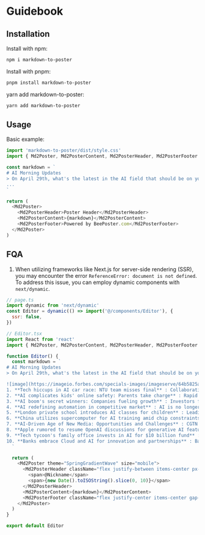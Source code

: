 # Guidebook

## Installation

Install with npm:

```bash
npm i markdown-to-poster
```

Install with pnpm:

```bash
pnpm install markdown-to-poster
```

yarn add markdown-to-poster:

```bash
yarn add markdown-to-poster
```

## Usage

Basic example:

```javascript
import 'markdown-to-poster/dist/style.css'
import { Md2Poster, Md2PosterContent, Md2PosterHeader, Md2PosterFooter } from 'markdown-to-poster'

const markdown = `
# AI Morning Updates
> On April 29th, what's the latest in the AI field that should be on your radar?
...
`

return (
  <Md2Poster>
    <Md2PosterHeader>Poster Header</Md2PosterHeader>
    <Md2PosterContent>{markdown}</Md2PosterContent>
    <Md2PosterFooter>Powered by BeePoster.com</Md2PosterFooter>
  </Md2Poster>
)
```

## FQA

1. When utilizing frameworks like Next.js for server-side rendering (SSR), you may encounter the error `ReferenceError: document is not defined`. To address this issue, you can employ dynamic components with `next/dynamic`.

```javascript
// page.ts
import dynamic from 'next/dynamic'
const Editor = dynamic(() => import('@/components/Editor'), {
  ssr: false,
})
```

```javascript
// Editor.tsx
import React from 'react'
import { Md2Poster, Md2PosterContent, Md2PosterHeader, Md2PosterFooter } from 'markdown-to-poster'

function Editor() {
  const markdown = `
# AI Morning Updates
> On April 29th, what's the latest in the AI field that should be on your radar?

![image](https://imageio.forbes.com/specials-images/imageserve/64b5825a5b9b4d3225e9bd15/artificial-intelligence--ai/960x0.jpg?format=jpg&width=1440)
1. **Tech hiccups in AI car race: NTU team misses final** : Collaboration with UAE tech group faces technical challenges in international AI car race.
2. **AI complicates kids' online safety: Parents take charge** : Rapid AI evolution poses challenges, prompting parents to take active measures for children's safety.
3. **AI boom's secret winners: Companies fueling growth** : Investors find unique opportunities in stock market's AI boom, with certain companies driving progress.
4. **AI redefining automation in competitive market** : AI is no longer just a buzzword, as companies across industries deploy it for competitive edge.
5. **London private school introduces AI classes for children** : Leading school in London introduces AI lessons to help children adapt to evolving technology landscape.
6. **China utilizes supercomputer for AI training amid chip constraints** : Progress in leveraging supercomputers and domestic AI chips for training large language models in China.
7. **AI-Driven Age of New Media: Opportunities and Challenges** : CGTN panel discusses opportunities and challenges in the AI-driven age of new media.
8. **Apple rumored to resume OpenAI discussions for generative AI features** : Speculations suggest Apple may collaborate with OpenAI for generative AI features on upcoming iPhones.
9. **Tech tycoon's family office invests in AI for $10 billion fund** : Premji Invest to inject more funds into AI initiatives, supporting a $10 billion fund managed by Azim Premji.
10. **Banks embrace Cloud and AI for innovation and partnerships** : Banking industry shifts towards innovation, collaboration, and customer-centricity through adoption of Cloud and AI technologies.
  `

  return (
    <Md2Poster theme="SpringGradientWave" size="mobile">
      <Md2PosterHeader className="flex justify-between items-center px-4">
        <span>@Nickname</span>
        <span>{new Date().toISOString().slice(0, 10)}</span>
      </Md2PosterHeader>
      <Md2PosterContent>{markdown}</Md2PosterContent>
      <Md2PosterFooter className="flex justify-center items-center gap-1">any children</Md2PosterFooter>
    </Md2Poster>
  )
}

export default Editor
```
